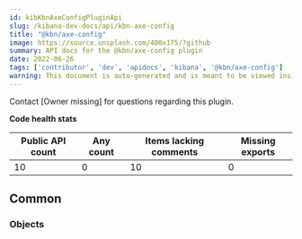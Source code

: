 ```yaml
---
id: kibKbnAxeConfigPluginApi
slug: /kibana-dev-docs/api/kbn-axe-config
title: "@kbn/axe-config"
image: https://source.unsplash.com/400x175/?github
summary: API docs for the @kbn/axe-config plugin
date: 2022-06-26
tags: ['contributor', 'dev', 'apidocs', 'kibana', '@kbn/axe-config']
warning: This document is auto-generated and is meant to be viewed inside our experimental, new docs system. Reach out in #docs-engineering for more info.
---
```




Contact [Owner missing] for questions regarding this plugin.

**Code health stats**

| Public API count  | Any count | Items lacking comments | Missing exports |
|-------------------|-----------|------------------------|-----------------|
| 10 | 0 | 10 | 0 |

## Common

### Objects
<DocDefinitionList data={kbnAxeConfigObj.common.objects}/>

